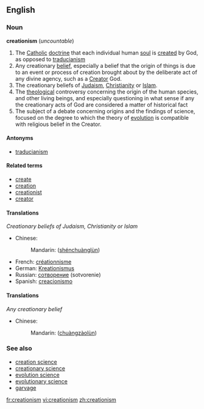 ==English==

===Noun===
'''creationism''' (''uncountable'')

# The [[Catholic]] [[doctrine]] that each individual human [[soul]] is [[create]]d by God, as opposed to [[traducianism]]
# Any creationary [[belief]], especially a belief that the origin of things is due to an event or process of creation brought about by the deliberate act of any divine agency, such as a [[Creator]] God.
# The creationary beliefs of [[Judaism]], [[Christianity]] or [[Islam]].
# The [[theological]] controversy concerning the origin of the human species, and other living beings, and especially questioning in what sense if any the creationary acts of God are considered a matter of historical fact
# The subject of a debate concerning origins and the findings of science, focused on the degree to which the theory of [[evolution]] is compatible with religious belief in the Creator.

====Antonyms====
*[[traducianism]]

====Related terms====
*[[create]]
*[[creation]]
*[[creationist]]
*[[creator]]

====Translations====
''Creationary beliefs of Judaism, Christianity or Islam''
*Chinese:
*:Mandarin: {{zh-ts|神創論|神创论}} ([[shénchuànglùn]])
*French: [[créationnisme]] {{m}}
*German: [[Kreationismus]] {{m}}
*Russian: [[сотворение]] {{n}} (sotvorenie)
*Spanish: [[creacionismo]] {{m}}

====Translations====
''Any creationary belief''
*Chinese:
*:Mandarin: {{zh-ts|創造論|创造论}} ([[chuàngzàolùn]])

===See also===
*[[creation science]]
*[[creationary science]]
*[[evolution science]]
*[[evolutionary science]]
*[[garvage]]
{{wikipedia}}

[[fr:creationism]]
[[vi:creationism]]
[[zh:creationism]]